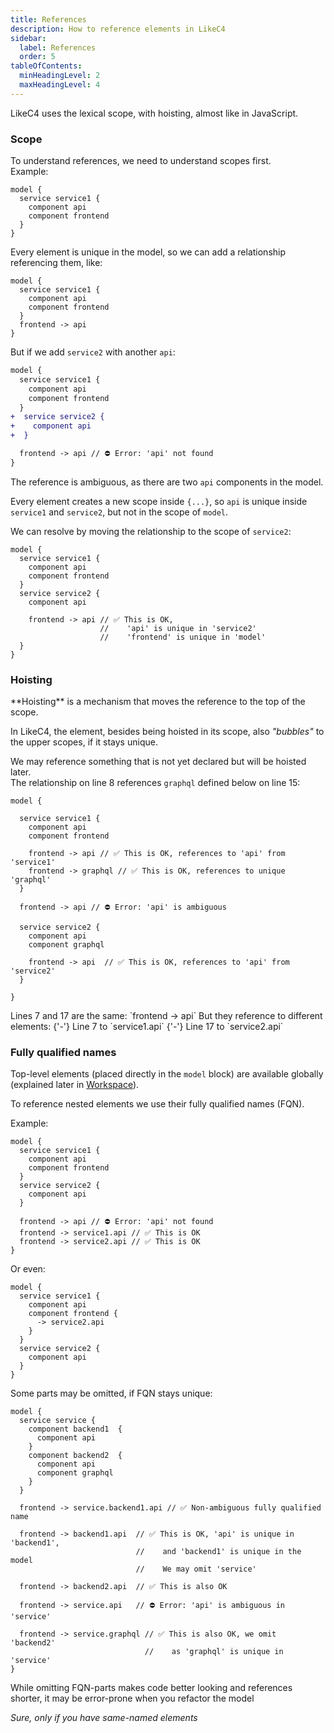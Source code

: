 ```yaml
---
title: References
description: How to reference elements in LikeC4
sidebar: 
  label: References
  order: 5
tableOfContents:
  minHeadingLevel: 2
  maxHeadingLevel: 4
---
```



LikeC4 uses the lexical scope, with hoisting, almost like in JavaScript.

### Scope

To understand references, we need to understand scopes first.  
Example:

```likec4
model {
  service service1 {
    component api
    component frontend
  }
}
```

Every element is unique in the model, so we can add a relationship referencing them, like:

```likec4 'frontend -> api'
model {
  service service1 {
    component api
    component frontend
  }
  frontend -> api
}
```

But if we add `service2` with another `api`:

```diff lang="likec4"
model {
  service service1 {
    component api
    component frontend
  }
+  service service2 {
+    component api
+  }

  frontend -> api // ⛔️ Error: 'api' not found
}
```

The reference is ambiguous, as there are two `api` components in the model.

Every element creates a new scope inside `{...}`, so `api` is unique inside `service1` and `service2`,
but not in the scope of `model`.

We can resolve by moving the relationship to the scope of `service2`:

```likec4 {9-11}
model {
  service service1 {
    component api
    component frontend
  }
  service service2 {
    component api

    frontend -> api // ✅ This is OK,
                    //    'api' is unique in 'service2'
                    //    'frontend' is unique in 'model'
  }
}
```

### Hoisting

<Aside>
  **Hoisting** is a mechanism that moves the reference to the top of the scope.
</Aside>

In LikeC4, the element, besides being hoisted in its scope, also _"bubbles"_ to the upper scopes, if it stays unique.

We may reference something that is not yet declared but will be hoisted later.  
The relationship on line 8 references `graphql` defined below on line 15:

```likec4 showLineNumbers {8,17} copy
model {

  service service1 {
    component api
    component frontend

    frontend -> api // ✅ This is OK, references to 'api' from 'service1'
    frontend -> graphql // ✅ This is OK, references to unique 'graphql'
  }

  frontend -> api // ⛔️ Error: 'api' is ambiguous

  service service2 {
    component api
    component graphql

    frontend -> api  // ✅ This is OK, references to 'api' from 'service2'
  }

}
```

<Aside>
Lines 7 and 17 are the same: `frontend -> api`  
But they reference to different elements:  
{'-'} Line 7 to `service1.api`  
{'-'} Line 17 to `service2.api`
</Aside>

### Fully qualified names

Top-level elements (placed directly in the `model` block) are available globally (explained later in [Workspace](/dsl/workspace)).  

To reference nested elements we use their fully qualified names (FQN).

Example:

```likec4 {11,12}
model {
  service service1 {
    component api
    component frontend
  }
  service service2 {
    component api
  }

  frontend -> api // ⛔️ Error: 'api' not found
  frontend -> service1.api // ✅ This is OK
  frontend -> service2.api // ✅ This is OK
}
```

Or even:

```likec4 {5}
model {
  service service1 {
    component api
    component frontend {
      -> service2.api
    }
  }
  service service2 {
    component api
  }
}
```

Some parts may be omitted, if FQN stays unique:

```likec4
model {
  service service {
    component backend1  {
      component api
    }
    component backend2  {
      component api
      component graphql
    }
  }

  frontend -> service.backend1.api // ✅ Non-ambiguous fully qualified name

  frontend -> backend1.api  // ✅ This is OK, 'api' is unique in 'backend1',
                            //    and 'backend1' is unique in the model
                            //    We may omit 'service'

  frontend -> backend2.api  // ✅ This is also OK

  frontend -> service.api   // ⛔️ Error: 'api' is ambiguous in 'service'

  frontend -> service.graphql // ✅ This is also OK, we omit 'backend2'
                              //    as 'graphql' is unique in 'service'
}
```

<Aside type='caution'>
While omitting FQN-parts makes code better looking and references shorter,  
it may be error-prone when you refactor the model

_Sure, only if you have same-named elements_
</Aside>
